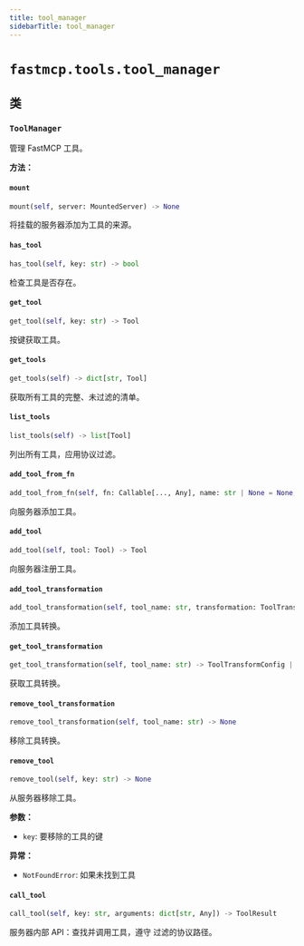 ```yaml
---
title: tool_manager
sidebarTitle: tool_manager
---
```


# `fastmcp.tools.tool_manager`

## 类

### `ToolManager` <sup><a href="https://github.com/jlowin/fastmcp/blob/main/src/fastmcp/tools/tool_manager.py#L25" target="_blank"><Icon icon="github" style="width: 14px; height: 14px;" /></a></sup>


管理 FastMCP 工具。


**方法：**

#### `mount` <sup><a href="https://github.com/jlowin/fastmcp/blob/main/src/fastmcp/tools/tool_manager.py#L51" target="_blank"><Icon icon="github" style="width: 14px; height: 14px;" /></a></sup>

```python
mount(self, server: MountedServer) -> None
```

将挂载的服务器添加为工具的来源。


#### `has_tool` <sup><a href="https://github.com/jlowin/fastmcp/blob/main/src/fastmcp/tools/tool_manager.py#L101" target="_blank"><Icon icon="github" style="width: 14px; height: 14px;" /></a></sup>

```python
has_tool(self, key: str) -> bool
```

检查工具是否存在。


#### `get_tool` <sup><a href="https://github.com/jlowin/fastmcp/blob/main/src/fastmcp/tools/tool_manager.py#L106" target="_blank"><Icon icon="github" style="width: 14px; height: 14px;" /></a></sup>

```python
get_tool(self, key: str) -> Tool
```

按键获取工具。


#### `get_tools` <sup><a href="https://github.com/jlowin/fastmcp/blob/main/src/fastmcp/tools/tool_manager.py#L113" target="_blank"><Icon icon="github" style="width: 14px; height: 14px;" /></a></sup>

```python
get_tools(self) -> dict[str, Tool]
```

获取所有工具的完整、未过滤的清单。


#### `list_tools` <sup><a href="https://github.com/jlowin/fastmcp/blob/main/src/fastmcp/tools/tool_manager.py#L119" target="_blank"><Icon icon="github" style="width: 14px; height: 14px;" /></a></sup>

```python
list_tools(self) -> list[Tool]
```

列出所有工具，应用协议过滤。


#### `add_tool_from_fn` <sup><a href="https://github.com/jlowin/fastmcp/blob/main/src/fastmcp/tools/tool_manager.py#L135" target="_blank"><Icon icon="github" style="width: 14px; height: 14px;" /></a></sup>

```python
add_tool_from_fn(self, fn: Callable[..., Any], name: str | None = None, description: str | None = None, tags: set[str] | None = None, annotations: ToolAnnotations | None = None, serializer: Callable[[Any], str] | None = None, exclude_args: list[str] | None = None) -> Tool
```

向服务器添加工具。


#### `add_tool` <sup><a href="https://github.com/jlowin/fastmcp/blob/main/src/fastmcp/tools/tool_manager.py#L164" target="_blank"><Icon icon="github" style="width: 14px; height: 14px;" /></a></sup>

```python
add_tool(self, tool: Tool) -> Tool
```

向服务器注册工具。


#### `add_tool_transformation` <sup><a href="https://github.com/jlowin/fastmcp/blob/main/src/fastmcp/tools/tool_manager.py#L181" target="_blank"><Icon icon="github" style="width: 14px; height: 14px;" /></a></sup>

```python
add_tool_transformation(self, tool_name: str, transformation: ToolTransformConfig) -> None
```

添加工具转换。


#### `get_tool_transformation` <sup><a href="https://github.com/jlowin/fastmcp/blob/main/src/fastmcp/tools/tool_manager.py#L187" target="_blank"><Icon icon="github" style="width: 14px; height: 14px;" /></a></sup>

```python
get_tool_transformation(self, tool_name: str) -> ToolTransformConfig | None
```

获取工具转换。


#### `remove_tool_transformation` <sup><a href="https://github.com/jlowin/fastmcp/blob/main/src/fastmcp/tools/tool_manager.py#L191" target="_blank"><Icon icon="github" style="width: 14px; height: 14px;" /></a></sup>

```python
remove_tool_transformation(self, tool_name: str) -> None
```

移除工具转换。


#### `remove_tool` <sup><a href="https://github.com/jlowin/fastmcp/blob/main/src/fastmcp/tools/tool_manager.py#L196" target="_blank"><Icon icon="github" style="width: 14px; height: 14px;" /></a></sup>

```python
remove_tool(self, key: str) -> None
```

从服务器移除工具。

**参数：**
- `key`: 要移除的工具的键

**异常：**
- `NotFoundError`: 如果未找到工具


#### `call_tool` <sup><a href="https://github.com/jlowin/fastmcp/blob/main/src/fastmcp/tools/tool_manager.py#L210" target="_blank"><Icon icon="github" style="width: 14px; height: 14px;" /></a></sup>

```python
call_tool(self, key: str, arguments: dict[str, Any]) -> ToolResult
```

服务器内部 API：查找并调用工具，遵守
过滤的协议路径。


